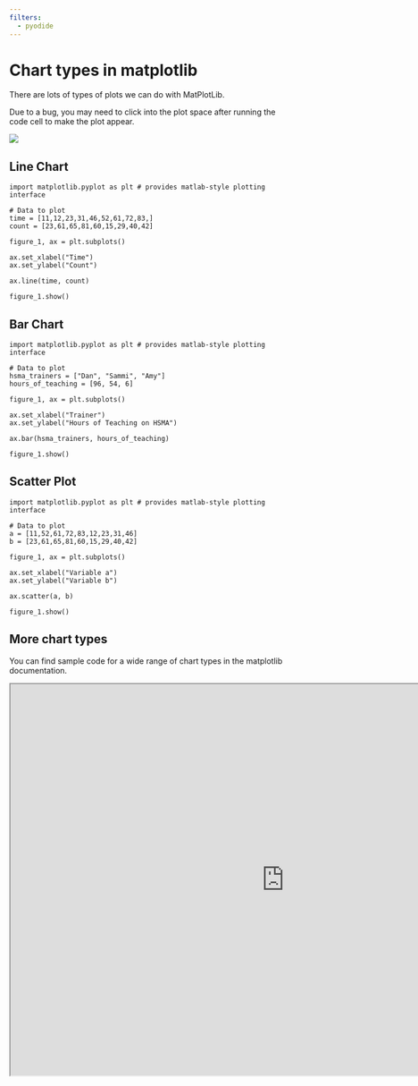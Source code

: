```yaml
---
filters:
  - pyodide
---
```


# Chart types in matplotlib

There are lots of types of plots we can do with MatPlotLib.

:::{.callout-warning}
Due to a bug, you may need to click into the plot space after running the code cell to make the plot appear.

![](assets/2024-05-20-18-28-05.png)

:::


## Line Chart

```pyodide-python

import matplotlib.pyplot as plt # provides matlab-style plotting interface

# Data to plot
time = [11,12,23,31,46,52,61,72,83,]
count = [23,61,65,81,60,15,29,40,42]

figure_1, ax = plt.subplots()

ax.set_xlabel("Time")
ax.set_ylabel("Count")

ax.line(time, count)

figure_1.show()
```


## Bar Chart

```pyodide-python

import matplotlib.pyplot as plt # provides matlab-style plotting interface

# Data to plot
hsma_trainers = ["Dan", "Sammi", "Amy"]
hours_of_teaching = [96, 54, 6]

figure_1, ax = plt.subplots()

ax.set_xlabel("Trainer")
ax.set_ylabel("Hours of Teaching on HSMA")

ax.bar(hsma_trainers, hours_of_teaching)

figure_1.show()
```

## Scatter Plot

```pyodide-python

import matplotlib.pyplot as plt # provides matlab-style plotting interface

# Data to plot
a = [11,52,61,72,83,12,23,31,46]
b = [23,61,65,81,60,15,29,40,42]

figure_1, ax = plt.subplots()

ax.set_xlabel("Variable a")
ax.set_ylabel("Variable b")

ax.scatter(a, b)

figure_1.show()
```

## More chart types

You can find sample code for a wide range of chart types in the matplotlib documentation.

```{=html}
<iframe width="980" height="700" src="https://matplotlib.org/stable/plot_types/index.html" title="Matplotlib plot types"></iframe>
```
